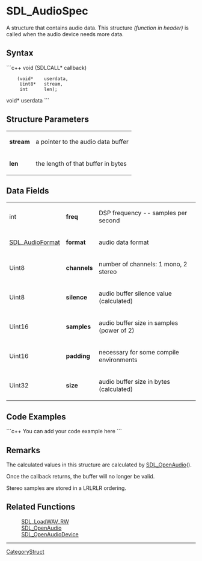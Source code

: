 <!-- pragma section-numbers off -->
<!-- pragma disable-camelcase -->

= SDL_AudioSpec =
A structure that contains audio data.  This structure ''(function in header)'' is called when the audio device needs more data.


<!-- Remove this comment from the Struct page when creating page.  
To automatically show Data Fields content from this page on a function page place the following markup in the Remarks section of the related function(s), where structure is replaced by the actual structure name:
<<Include(SDL_structure, , , from="== Data Fields ==", to="== Code Examples ==")>> -->

== Syntax ==
```c++
void (SDLCALL* callback)
     (void*    userdata, 
      Uint8*   stream, 
      int      len);
void* userdata
```

== Structure Parameters ==
{|
|'''stream'''
|a pointer to the audio data buffer
|-
|'''len'''
|the length of that buffer in bytes
|}

== Data Fields ==
{|
|int
|'''freq'''
|DSP frequency -- samples per second
|-
|[[SDL_AudioFormat]]
|'''format'''
|audio data format
|-
|Uint8
|'''channels'''
|number of channels: 1 mono, 2 stereo
|-
|Uint8
|'''silence'''
|audio buffer silence value (calculated)
|-
|Uint16
|'''samples'''
|audio buffer size in samples (power of 2)
|-
|Uint16
|'''padding'''
|necessary for some compile environments
|-
|Uint32
|'''size'''
|audio buffer size in bytes (calculated)
|}

== Code Examples ==
```c++
You can add your code example here
```

== Remarks ==
The calculated values in this structure are calculated by [[SDL_OpenAudio]]().

Once the callback returns, the buffer will no longer be valid.

Stereo samples are stored in a LRLRLR ordering.

== Related Functions ==
:[[SDL_LoadWAV_RW]]
:[[SDL_OpenAudio]]
:[[SDL_OpenAudioDevice]]

----
[[CategoryStruct]]
